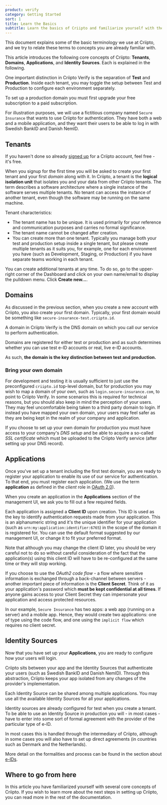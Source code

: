 ```yaml
---
product: verify
category: Getting Started
sort: 1
title: Learn the Basics
subtitle: Learn the basics of Criipto and familiarize yourself with the terminology.
---
```



This document explains some of the basic terminology we use at Criipto, and we try to relate these terms to concepts you are already familiar with. 

This article introduces the following   core concepts of Criipto: **Tenants**, **Domains**, **Applications**, and **Identity Sources**. Each is explained in the following.

<Highlight icon="file-lines">

  One important distinction in Criipto Verify is the separation of **Test** and **Production**. Inside each tenant, you may toggle the setup between Test and Production to configure each environment separately.

  To set up a production domain you must first upgrade your free subscription to a paid subscription.  

</Highlight>

For illustration purposes, we will use a fictitious company named `Secure Insurance` that wants to use Criipto for authentication. They have both a web and a mobile application, and they want their users to be able to log in with Swedish BankID and Danish NemID.

## Tenants

If you haven't done so already [signed up](https://Criipto.com/) for a Criipto account, feel free - it's free. 

When you signup for the first time you will be asked to create your first tenant and your first _domain_ along with it. In Criipto, a tenant is the **logical isolation unit** that isolates you and your data from other Criipto tenants. The term describes a software architecture where a single instance of the software serves multiple tenants. No tenant can access the instance of another tenant, even though the software may be running on the same machine.

Tenant characteristics:

- The tenant name has to be unique. It is used primarily for your reference and communication purposes and carries no formal significance.
- The tenant name cannot be changed after creation.
- You can create more than one tenant. Typically you manage both your test and production setup inside a single tenant, but please create multiple tenants as it suits you, for example, one for each environment you have (such as Development, Staging, or Production) if you have separate teams working in each tenant.

You can create additional tenants at any time. To do so, go to the upper-right corner of the Dashboard and click on your own name/email to display the pulldown menu. Click **Create new...**.

## Domains

As discussed in the previous section, when you create a new account with Criipto, you also create your first domain. Typically, your first domain would be something like `secure-insurance-test.criipto.id`.

A domain in Criipto Verify is the DNS domain on which you call our service to perform authentication. 

<Highlight icon="info">

  Domains are registered for either test or production and as such determines whether you can use test e-ID accounts or real, live e-ID accounts. 

  As such, **the domain is the key distinction between test and production.**

</Highlight>

### Bring your own domain

For development and testing it is usually sufficient to just use the preconfigured `criipto.id` top-level domain, but for production you may wish to map a domain of your own, such as `login.secure-insurance.com`, to point to Criipto Verify. In some scenarios this is required for technical reasons, but you should also keep in mind the perception of your users. They may feel uncomfortable being taken to a third party domain to login. If instead you have mapped your own domain, your users may feel safer as they are being kept in the realm of your company and application.

If you choose to set up your own domain for production you must have access to your company's _DNS setup_ and be able to acquire a so-called _SSL certificate_ which must be uploaded to the Criipto Verify service (after setting up your DNS record).

## Applications

Once you've set up a tenant including the first test domain, you are ready to register your application to enable its use of our service for authentication.  To that end, you must register each application. (We use the term **application** as defined in the _client_ role in [OAuth 2.0](https://tools.ietf.org/html/rfc6749#page-6)).

When you create an application in the **Applications** section of the management UI, we ask you to fill out a few required fields.

Each application is assigned a **Client ID** upon creation. This ID is used as the key to identify authentication requests made from your application. This is an alphanumeric string and it's the unique identifier for your application (such as `urn:my:application:identifier:6765`) in the scope of the domain it is registered for. You can use the default format suggested by our management UI, or change it to fit your preferred format.

<Highlight icon="exclamation" warning>

  Note that although you may change the client ID later, you should be very careful not to do so without careful consideration of the fact that the application(s) using this client ID will have to be re-configured at the same time or they will stop working.

</Highlight>

If you choose to use the _OAuth2 code flow_ - a flow where sensitive information is exchanged through a back-channel between servers - another important piece of information is the **Client Secret**. Think of it as your application's password which **must be kept confidential at all times**. If anyone gains access to your Client Secret they can impersonate your application and access protected resources.

In our example, `Secure Insurance` has two apps: a web app (running on a server) and a mobile app. Hence, they would create two applications: one of type using the code flow, and one using the `implicit flow` which requires no client secret.

## Identity Sources

Now that you have set up your **Applications**, you are ready to configure how your users will login. 

Criipto sits between your app and the Identity Sources that authenticate your users (such as Swedish BankID and Danish NemID). Through this abstraction, Criipto keeps your app isolated from any changes of the provider's implementation.

Each Identity Source can be shared among multiple applications. You may use all the available Identity Sources for all your applications.

<Highlight icon="info">

  Identity sources are already configured for test when you create a tenant. To be able to use an Identity Source in production you will - in most cases - have to enter into some sort of formal agreement with the provider of the particular type of e-ID.

  In most cases this is handled through the intermediary of Criipto, although in some cases you will also have to set up direct agreements (in countries such as Denmark and the Netherlands).

  More detail on the formalities and process can be found in the section about [e-IDs](/verify/e-ids/).

</Highlight>

## Where to go from here

In this article you have familiarized yourself with several core concepts of Criipto. If you wish to learn more about the next steps in setting up Criipto, you can read more in the rest of the documentation.
